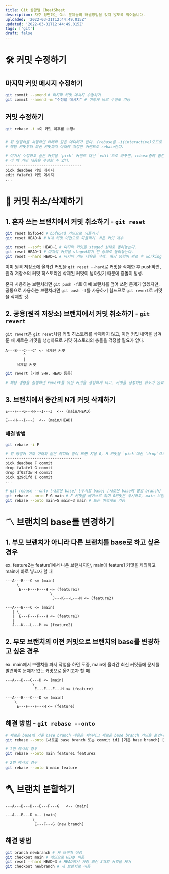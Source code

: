 ```yaml
---
title: Git 상황별 CheatSheet
description: 자주 당면하는 Git 문제들의 해결방법을 잊지 않도록 적어둡니다.
uploaded: '2022-03-31T12:44:49.015Z'
updated: '2022-03-31T12:44:49.015Z'
tags: ['git']
draft: false
---
```


# 🛠️ 커밋 수정하기

## 마지막 커밋 메시지 수정하기

```bash
git commit --amend # 마지막 커밋 메시지 수정하기
git commit --amend -m "수정할 메시지" # 이렇게 바로 수정도 가능
```

## 커밋 수정하기

```bash
git rebase -i <이 커밋 이후를 수정>


# 위 명령어를 시행하면 아래와 같은 에디터가 뜬다. (rebase를 -i(interactive)모드로 실행했기 때문)
# 해당 커밋부터 최신 커밋까지 아래에 지정한 커맨드로 rebase한다.

# 여기서 수정하고 싶은 커밋을 `pick` 커맨드 대신 `edit`으로 바꾸면, rebase중에 잠깐 정지되고,
# 이 때 커밋 내용을 수정할 수 있다.
----------------------------------
pick deadbee 커밋 메시지
edit fa1afe1 커밋 메시지
...

```

# 🚫 커밋 취소/삭제하기

## 1. 혼자 쓰는 브랜치에서 커밋 취소하기 - `git reset`

```bash
git reset b5f654d # b5f654d 커밋으로 되돌리기
git reset HEAD~N # N개 커밋 이전으로 되돌리기. N은 커밋 개수

git reset --soft HEAD~1 # 마지막 커밋을 staged 상태로 돌려놓는다.
git reset HEAD~1 # 마지막 커밋을 staged되기 전 상태로 돌려놓는다.
git reset --hard HEAD~1 # 마지막 커밋 내용을 삭제. 해당 명령어 완료 후 working tree는 clean하다.
```

이미 원격 저장소에 올라간 커밋을 `git reset --hard`로 커밋을 삭제한 후 push하면, 원격 저장소의 커밋 히스토리엔 삭제된 커밋이 남아있기 때문에 충돌이 발생.

혼자 사용하는 브랜치라면 `git push -f`로 아예 브랜치를 덮어 쓰면 문제가 없겠지만, 공동으로 사용하는 브랜치라면 `git push -f`를 사용하기 힘드므로 `git revert`로 커밋을 삭제할 것.

## 2. 공용(원격 저장소) 브랜치에서 커밋 취소하기 - `git revert`

`git revert`은 `git reset`처럼 커밋 히스토리를 삭제하지 않고, 이전 커밋 내역을 남겨둔 채 새로운 커밋을 생성하므로 커밋 히스토리의 충돌을 걱정할 필요가 없다.

```
A---B---C---C' <- 삭제된 커밋
        ^
        |
     삭제할 커밋
```

```bash
git revert [커밋 SHA, HEAD 등등]

# 해당 명령을 실행하면 revert를 위한 커밋을 생성하게 되고, 커밋을 생성하면 취소가 완료된다.

```

## 3. 브랜치에서 중간의 N개 커밋 삭제하기

```
E---F---G---H---I---J  <-- (main/HEAD)
```

```
E---H---I---J  <-- (main/HEAD)
```

### 해결 방법

```bash
git rebase -i F

# 위 명령어 이후 아래와 같은 에디터 창이 뜨면 지울 G, H 커밋을 `pick`대신 `drop`으로 변경한 후 저장한다.
----------------------------------
pick deadbee F commit
drop fa1afe1 G commit
drop df02f3w H commit
pick q29d1fd I commit
...
```

```bash
# git rebase --onto [새로운 base] [무시할 base] [새로운 base에 붙일 branch]
git rebase --onto E G main # E 커밋을 베이스로 하며 G커밋은 무시하고, main 브랜치를 붙인다.
git rebase --onto main~5 main~3 main # 또는 이렇게도 가능
```

# 〽 브랜치의 base를 변경하기

## 1. 부모 브랜치가 아니라 다른 브랜치를 base로 하고 싶은 경우

ex. feature2는 feature1에서 나온 브랜치지만, main에 feature1 커밋을 제외하고 main에 바로 넣고자 할 때

```
---A---B---C <= (main)
     \
      E---F---F---H <= (feature1)
                    \
                     J---K---L---M <= (feature2)

```

```
---A---B---C <= (main)
   | \
   |  E---F---F---H <= (feature1)
   |
   J---K---L---M <= (feature2)

```

## 2. 부모 브랜치의 이전 커밋으로 브랜치의 base를 변경하고 싶은 경우

ex. main에서 브랜치를 파서 작업을 하던 도중, main에 올라간 최신 커밋들에 문제를 발견하여 문제가 없는 커밋으로 옮기고자 할 때

```
---A---B---C---D <= (main)
            \
             E---F---F---H <= (feature)

```

```
---A---B---C---D <= (main)
    \
     E---F---F---H <= (feature)
```

## 해결 방법 - `git rebase --onto`

```bash
# 새로운 base에 기존 base branch 내용은 제외하고 새로운 base branch 커밋을 붙인다.
git rebase --onto [새로운 base branch 또는 commit id] [기존 base branch] [새로운 base에 붙일 branch]
```

```bash
# 1번 예시의 경우
git rebase --onto main feature1 feature2

# 2번 예시의 경우
git rebase --onto A main feature
```

# 🪓 브랜치 분할하기

```
---A---B---D---E---F---G   <-- (main)

```

```
---A---B---D <-- (main)
            \
             E---F---G (new branch)
```

## 해결 방법

```bash
git branch newbranch # 새 브랜치 생성
git checkout main # 메인으로 HEAD 이동
git reset --hard HEAD~3 # HEAD에서 가장 최신 3개의 커밋을 제거
git checkout newbranch # 새 브랜치로 이동
```
